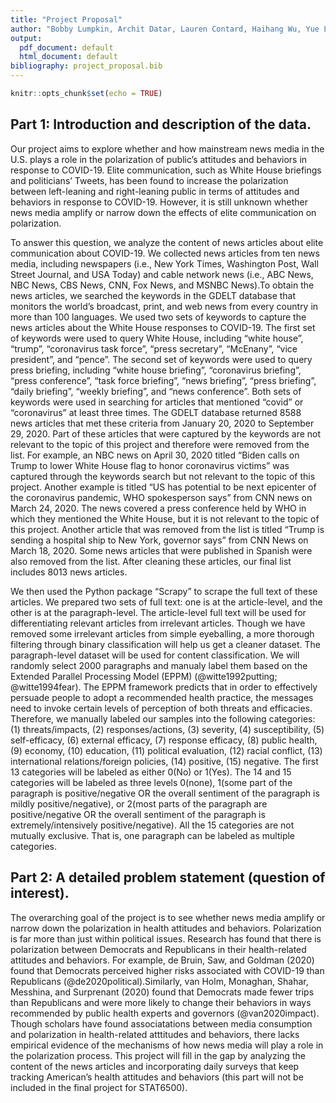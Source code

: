 ```yaml
---
title: "Project Proposal"
author: "Bobby Lumpkin, Archit Datar, Lauren Contard, Haihang Wu, Yue Li"
output:
  pdf_document: default
  html_document: default
bibliography: project_proposal.bib
---
```


```r
knitr::opts_chunk$set(echo = TRUE)
```
## Part 1: Introduction and description of the data.

Our project aims to explore whether and how mainstream news media in the U.S. plays a role in the polarization of public's attitudes and behaviors in response to COVID-19. Elite communication, such as White House briefings and politicians' Tweets, has been found to increase the polarization between left-leaning and right-leaning public in terms of attitudes and behaviors in response to COVID-19. However, it is still unknown whether news media amplify or narrow down the effects of elite communication on polarization. 

To answer this question, we analyze the content of news articles about elite communication about COVID-19. We collected news articles from ten news media, including newspapers (i.e., New York Times, Washington Post, Wall Street Journal, and USA Today) and cable network news (i.e., ABC News, NBC News, CBS News, CNN, Fox News, and MSNBC News).To obtain the news articles, we searched the keywords in the GDELT database that monitors the world's broadcast, print, and web news from every country in more than 100 languages. We used two sets of keywords to capture the news articles about the White House responses to COVID-19. The first set of keywords were used to query White House, including "white house", "trump", "coronavirus task force", "press secretary", "McEnany", "vice president", and "pence". The second set of keywords were used to query press briefing, including "white house briefing", "coronavirus briefing", "press conference", "task force briefing", "news briefing", "press briefing", "daily briefing", "weekly briefing", and "news conference". Both sets of keywords were used in searching for articles that mentioned "covid" or "coronavirus" at least three times. The GDELT database returned 8588 news articles that met these criteria from January 20, 2020 to September 29, 2020. Part of these articles that were captured by the keywords are not relevant to the topic of this project and therefore were removed from the list. For example, an NBC news on April 30, 2020 titled "Biden calls on Trump to lower White House flag to honor coronavirus victims" was captured through the keywords search but not relevant to the topic of this project. Another example is titled "US has potential to be next epicenter of the coronavirus pandemic, WHO spokesperson says" from CNN news on March 24, 2020. The news covered a press conference held by WHO in which they mentioned the White House, but it is not relevant to the topic of this project. Another article that was removed from the list is titled "Trump is sending a hospital ship to New York, governor says" from CNN News on March 18, 2020. Some news articles that were published in Spanish were also removed from the list. After cleaning these articles, our final list includes 8013 news articles. 

We then used the Python package "Scrapy" to scrape the full text of these articles. We prepared two sets of full text: one is at the article-level, and the other is at the paragraph-level. The article-level full text will be used for differentiating relevant articles from irrelevant articles. Though we have removed some irrelevant articles from simple eyeballing, a more thorough filtering through binary classification will help us get a cleaner dataset. The paragraph-level dataset will be used for content classification. We will randomly select 2000 paragraphs and manualy label them based on the Extended Parallel Processing Model (EPPM) (@witte1992putting; @witte1994fear). The EPPM framework predicts that in order to effectively persuade people to adopt a recommended health practice, the messages need to invoke certain levels of perception of both threats and efficacies. Therefore, we manually labeled our samples into the following categories: (1) threats/impacts, (2) responses/actions, (3) severity, (4) susceptibility, (5) self-efficacy, (6) external efficacy, (7) response efficacy, (8) public health, (9) economy, (10) education, (11) political evaluation, (12) racial conflict, (13) international relations/foreign policies, (14) positive, (15) negative. The first 13 categories will be labeled as either 0(No) or 1(Yes). The 14 and 15 categories will be labeled as three levels 0(none), 1(some part of the paragraph is positive/negative OR the overall sentiment of the paragraph is mildly positive/negative), or 2(most parts of the paragraph are positive/negative OR the overall sentiment of the paragraph is extremely/intensively positive/negative). All the 15 categories are not mutually exclusive. That is, one paragraph can be labeled as multiple categories. 

## Part 2: A detailed problem statement (question of interest).

The overarching goal of the project is to see whether news media amplify or narrow down the polarization in health attitudes and behaviors. Polarization is far more than just within political issues. Research has found that there is polarization between Democrats and Republicans in their health-related attitudes and behaviors. For example, de Bruin, Saw, and Goldman (2020) found that Democrats perceived higher risks associated with COVID-19 than Republicans (@de2020political).Similarly, van Holm, Monaghan, Shahar, Messhina, and Surprenant (2020) found that Democrats made fewer trips than Republicans and were more likely to change their behaviors in ways recommended by public health experts and governors (@van2020impact). Though scholars have found associatations between media consumption and polarization in health-related atttitudes and behaviors, there lacks empirical evidence of the mechanisms of how news media will play a role in the polarization process. This project will fill in the gap by analyzing the content of the news articles and incorporating daily surveys that keep tracking American's health attitudes and behaviors (this part will not be included in the final project for STAT6500).